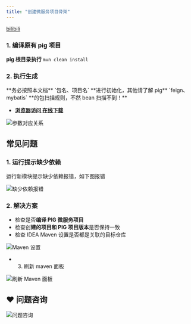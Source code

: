 ```yaml
---
title: "创建微服务项目骨架"
---
```


[bilibili](https://player.bilibili.com/player.html?bvid=BV12t411B7e9&p=3&page=3&autoplay=0)

### 1. 编译原有 pig 项目

**pig 根目录执行** `mvn clean install`

### 2. 执行生成

<Warning>
**务必按照本文档** `包名、项目名` **进行初始化，其他请了解 pig** `feign、mybatis` **的包扫描规则，不然 bean 扫描不到！**
</Warning>

- [**浏览器访问 在线下载**](https://pig4cloud.com/data/other/archetype.html?v=3.8.3)

![参数对应关系](https://cdn.nlark.com/yuque/0/2024/png/283679/1721096240999-6f06577e-9d96-4d1d-a2e0-ab94ac47f53f.png)

## 常见问题

### 1. 运行提示缺少依赖

<Warning>
运行新模块提示缺少依赖报错，如下图报错
</Warning>

![缺少依赖报错](https://cdn.nlark.com/yuque/0/2022/png/283679/1661477533668-37521260-69b3-4fa5-ab46-02501843a0a9.png)

### 2. 解决方案

- 检查是否**编译 PIG 微服务项目**  
- 检查创**建的项目和 PIG 项目版本**是否保持一致
- 检查 IDEA Maven 设置是否都是关联的目标仓库

![Maven 设置](https://cdn.nlark.com/yuque/0/2022/png/283679/1661477769308-44a8e837-9bf7-406e-98d6-a32877cc5a7e.png)

- 3. 刷新 maven 面板

![刷新 Maven 面板](https://cdn.nlark.com/yuque/0/2022/png/283679/1661477882335-b77e0eed-f889-48dc-a0c6-9237da433cc8.png)

## ❤ 问题咨询

![问题咨询](https://cdn.nlark.com/yuque/0/2022/gif/283679/1662563973685-c22e9831-db66-42b5-973f-886d25d1e0e7.gif)


